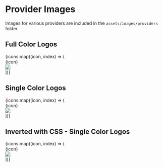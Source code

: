 

<style>
  {`
.sb-icons {
  // display: flex;
}

.reverse-filter {
}

.reverse-filter .sb-icon {
  background: #000;
  color: #fff;
}

.reverse-filter .sb-icon img {
  filter: invert(100%);
}

.sb-icon {
  display: inline-flex;
  flex-direction: column;
  align-items: center;
  justify-content: center;
  border: 1px solid #777;
  margin: 5px;
  border-radius: 5px;
  width: 220px;
  height: 120px;
}

.sb-icon > img {
  margin: 10px;
  width: 64px;
  height: 64px;
}
  `}
</style>

<Meta title="Foundation/Provider Images" />

# Provider Images

Images for various providers are included in the `assets/images/providers` folder.

<h2>Full Color Logos</h2>

<div className="sb-icons">
{icons.map((icon, index) => (
  <div className="sb-icon" key={index}>
    <div>{icon}</div>
    <img src={function(i) { return `./images/providers/${i}.svg`; }(icon)} />
  </div>
))}
</div>

<h2>Single Color Logos</h2>

<div className="sb-icons">
{icons.map((icon, index) => (
  <div className="sb-icon" key={index}>
    <div>{icon}</div>
    <img src={function(i) { return `./images/providers/${i}-black.svg`; }(icon)} />
  </div>
))}
</div>

<h2>Inverted with CSS - Single Color Logos</h2>


<div className="sb-icons reverse-filter ">
{icons.map((icon, index) => (
  <div className="sb-icon" key={index}>
    <div>{icon}</div>
    <img src={function(i) { return `./images/providers/${i}-black.svg`; }(icon)} />
  </div>
))}
</div>
